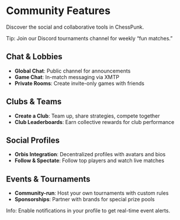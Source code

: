 # Community Features

Discover the social and collaborative tools in ChessPunk.

<Callout type="tip">
  Tip: Join our Discord tournaments channel for weekly “fun matches.”
</Callout>

## Chat & Lobbies

- **Global Chat**: Public channel for announcements  
- **Game Chat**: In-match messaging via XMTP  
- **Private Rooms**: Create invite-only games with friends  

## Clubs & Teams

- **Create a Club**: Team up, share strategies, compete together  
- **Club Leaderboards**: Earn collective rewards for club performance  

## Social Profiles

- **Orbis Integration**: Decentralized profiles with avatars and bios  
- **Follow & Spectate**: Follow top players and watch live matches  

## Events & Tournaments

- **Community-run**: Host your own tournaments with custom rules  
- **Sponsorships**: Partner with brands for special prize pools  

<Callout type="info">
  Info: Enable notifications in your profile to get real-time event alerts.
</Callout>
